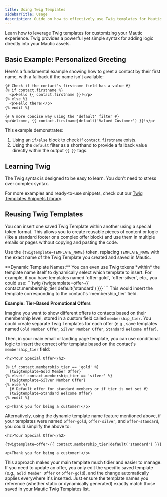 ```yaml
---
title: Using Twig Templates
sidebarTitle: Usage
description: Guide on how to effectively use Twig templates for Mautic personalization.
---
```


Learn how to leverage Twig templates for customizing your Mautic experience. Twig provides a powerful yet simple syntax for adding logic directly into your Mautic assets.

## Basic Example: Personalized Greeting

Here's a fundamental example showing how to greet a contact by their first name, with a fallback if the name isn't available:

```twig
{# Check if the contact's firstname field has a value #}
{% if contact.firstname %}
  <p>Hello {{ contact.firstname }}!</p>
{% else %}
  <p>Hello there!</p>
{% endif %}

{# A more concise way using the 'default' filter #}
<p>Welcome, {{ contact.firstname|default('Valued Customer') }}!</p>
```

This example demonstrates:
1.  Using an `if/else` block to check if `contact.firstname` exists.
2.  Using the `default` filter as a shorthand to provide a fallback value directly within the output `{{ }}` tags.

## Learning Twig

The Twig syntax is designed to be easy to learn. You don't need to stress over complex syntax.

For more examples and ready-to-use snippets, check out our [Twig Templates Snippets Library](/twig-templates/snippets).

## Reusing Twig Templates

You can insert one saved Twig Template within another using a special token format. This allows you to create reusable pieces of content or logic (like a standard footer or a complex offer block) and use them in multiple emails or pages without copying and pasting the code.

Use the `{twigtemplate=TEMPLATE_NAME}` token, replacing `TEMPLATE_NAME` with the exact name of the Twig Template you created and saved in Mautic.

<Note>
  **Dynamic Template Names:** You can even use Twig tokens *within* the template name itself to dynamically select which template to insert. For example, if you have templates named `offer-gold`, `offer-silver`, etc., you could use:
  ```twig
  {twigtemplate=offer-{{ contact.membership_tier|default('standard') }}}
  ```
  This would insert the template corresponding to the contact's `membership_tier` field.
</Note>

**Example: Tier-Based Promotional Offers**

Imagine you want to show different offers to contacts based on their membership level, stored in a custom field called `membership_tier`. You could create separate Twig Templates for each offer (e.g., save templates named `Gold Member Offer`, `Silver Member Offer`, `Standard Welcome Offer`).

Then, in your main email or landing page template, you can use conditional logic to insert the correct offer template based on the contact's `membership_tier` field:

```twig
<h2>Your Special Offer</h2>

{% if contact.membership_tier == 'gold' %}
  {twigtemplate=Gold Member Offer}
{% elseif contact.membership_tier == 'silver' %}
  {twigtemplate=Silver Member Offer}
{% else %}
  {# Default offer for standard members or if tier is not set #}
  {twigtemplate=Standard Welcome Offer}
{% endif %}

<p>Thank you for being a customer!</p>
```

Alternatively, using the dynamic template name feature mentioned above, if your templates were named `offer-gold`, `offer-silver`, and `offer-standard`, you could simplify the above to:

```twig
<h2>Your Special Offer</h2>

{twigtemplate=offer-{{ contact.membership_tier|default('standard') }}}

<p>Thank you for being a customer!</p>
```

This approach makes your main template much tidier and easier to manage. If you need to update an offer, you only edit the specific saved template (e.g., `Gold Member Offer` or `offer-gold`), and the change automatically applies everywhere it's inserted. Just ensure the template names you reference (whether static or dynamically generated) exactly match those saved in your Mautic Twig Templates list.
